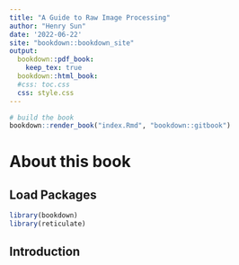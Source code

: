 ```yaml
---
title: "A Guide to Raw Image Processing"
author: "Henry Sun"
date: '2022-06-22'
site: "bookdown::bookdown_site"
output:
  bookdown::pdf_book:
    keep_tex: true
  bookdown::html_book:
  #css: toc.css
  css: style.css
---
```


```r
# build the book
bookdown::render_book("index.Rmd", "bookdown::gitbook")
```


# About this book


## Load Packages

```r
library(bookdown)
library(reticulate)
```


## Introduction 